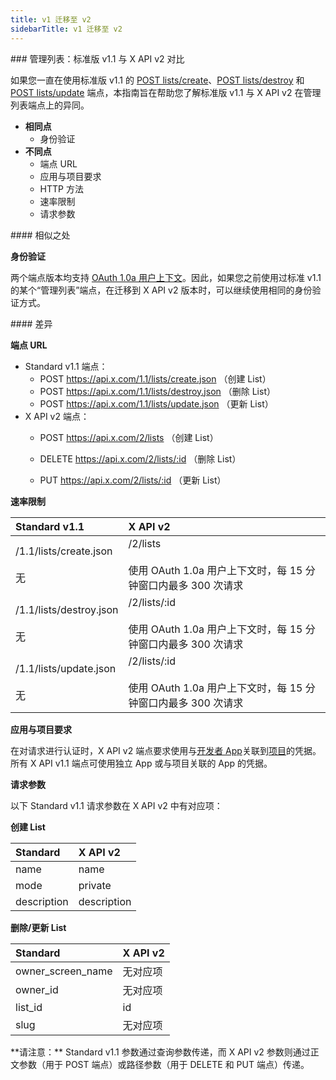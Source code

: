 ```yaml
---
title: v1 迁移至 v2
sidebarTitle: v1 迁移至 v2
---
```



<div id="manage-lists-standard-v11-compared-to-x-api-v2">
  ### 管理列表：标准版 v1.1 与 X API v2 对比
</div>

如果您一直在使用标准版 v1.1 的 [POST lists/create](https://developer.x.com/en/docs/twitter-api/v1/accounts-and-users/create-manage-lists/api-reference/post-lists-create)、[POST lists/destroy](https://developer.x.com/en/docs/twitter-api/v1/accounts-and-users/create-manage-lists/api-reference/post-lists-destroy) 和 [POST lists/update](https://developer.x.com/en/docs/twitter-api/v1/accounts-and-users/create-manage-lists/api-reference/post-lists-update) 端点，本指南旨在帮助您了解标准版 v1.1 与 X API v2 在管理列表端点上的异同。

- **相同点**
  - 身份验证
- **不同点**
  - 端点 URL
  - 应用与项目要求
  - HTTP 方法
  - 速率限制
  - 请求参数

<div id="similarities">
  #### 相似之处
</div>

**身份验证**

两个端点版本均支持 [OAuth 1.0a 用户上下文](https://developer.x.com/content/developer-twitter/resources/fundamentals/authentication)。因此，如果您之前使用过标准 v1.1 的某个“管理列表”端点，在迁移到 X API v2 版本时，可以继续使用相同的身份验证方式。

<div id="differences">
  #### 差异
</div>

**端点 URL**

- Standard v1.1 端点：
  - POST https://api.x.com/1.1/lists/create.json
    （创建 List）
  - POST https://api.x.com/1.1/lists/destroy.json
    （删除 List）
  - POST https://api.x.com/1.1/lists/update.json
    （更新 List）
- X API v2 端点：
  - POST https://api.x.com/2/lists
    （创建 List）

  - DELETE https://api.x.com/2/lists/:id
    （删除 List）

  - PUT https://api.x.com/2/lists/:id
    （更新 List）

**速率限制**

| **Standard v1.1** | **X API v2** |
| :--- | :--- |
| /1.1/lists/create.json<br /><br />无 | /2/lists<br /><br />使用 OAuth 1.0a 用户上下文时，每 15 分钟窗口内最多 300 次请求 |
| /1.1/lists/destroy.json<br /><br />无 | /2/lists/:id<br /><br />使用 OAuth 1.0a 用户上下文时，每 15 分钟窗口内最多 300 次请求 |
| /1.1/lists/update.json<br /><br />无 | /2/lists/:id<br /><br />使用 OAuth 1.0a 用户上下文时，每 15 分钟窗口内最多 300 次请求 |

**应用与项目要求**

在对请求进行认证时，X API v2 端点要求使用与[开发者 App](/zh/resources/fundamentals/developer-apps)关联到[项目](/zh/resources/fundamentals/projects)的凭据。所有 X API v1.1 端点可使用独立 App 或与项目关联的 App 的凭据。

**请求参数**

以下 Standard v1.1 请求参数在 X API v2 中有对应项：

**创建 List**

| **Standard** | **X API v2** |
| :--- | :--- |
| name | name |
| mode | private |
| description | description |

**删除/更新 List**

| **Standard** | **X API v2** |
| :--- | :--- |
| owner\_screen\_name | 无对应项 |
| owner\_id | 无对应项 |
| list\_id | id  |
| slug | 无对应项 |

<Note>
  **请注意：** Standard v1.1 参数通过查询参数传递，而 X API v2 参数则通过正文参数（用于 POST 端点）或路径参数（用于 DELETE 和 PUT 端点）传递。
</Note>
